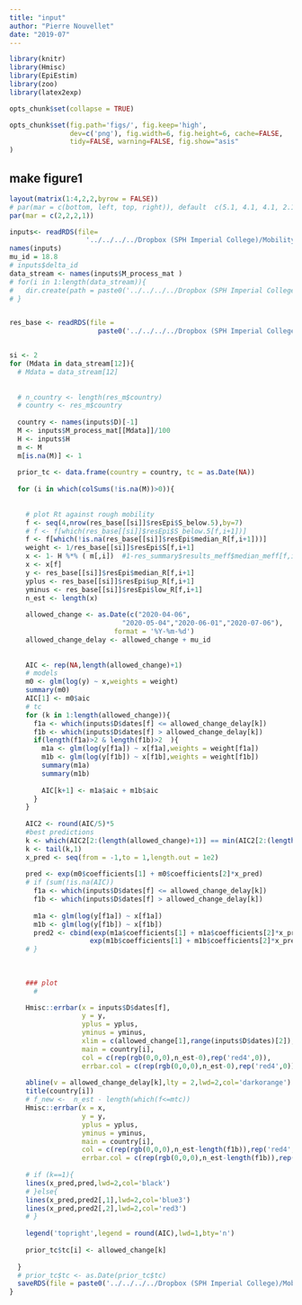 ```yaml
---
title: "input"
author: "Pierre Nouvellet"
date: "2019-07"
---
```


```r
library(knitr)
library(Hmisc)
library(EpiEstim)
library(zoo)
library(latex2exp)

opts_chunk$set(collapse = TRUE)

opts_chunk$set(fig.path='figs/', fig.keep='high', 
               dev=c('png'), fig.width=6, fig.height=6, cache=FALSE,
               tidy=FALSE, warning=FALSE, fig.show="asis"
)


```


## make figure1



```r
layout(matrix(1:4,2,2,byrow = FALSE))
# par(mar = c(bottom, left, top, right)), default  c(5.1, 4.1, 4.1, 2.1).
par(mar = c(2,2,2,1))

inputs<- readRDS(file=
                   '../../../../Dropbox (SPH Imperial College)/Mobility.2.0.Save/Saved_file/inputProcessing/Rdata/inputs.rds')
names(inputs)
mu_id = 18.8
# inputs$delta_id
data_stream <- names(inputs$M_process_mat )
# for(i in 1:length(data_stream)){
#   dir.create(path = paste0('../../../../Dropbox (SPH Imperial College)/Mobility.2.0.Save/Saved_file/figure1/figs/',data_stream[i]))
# }


res_base <- readRDS(file = 
                      paste0('../../../../Dropbox (SPH Imperial College)/Mobility.2.0.Save/Saved_file/EpiEstim/Rdata/output_EpiE.rds' ))


si <- 2
for (Mdata in data_stream[12]){
  # Mdata = data_stream[12]
 
  
  # n_country <- length(res_m$country)
  # country <- res_m$country
  
  country <- names(inputs$D)[-1]
  M <- inputs$M_process_mat[[Mdata]]/100
  H <- inputs$H
  m <- M
  m[is.na(M)] <- 1
  
  prior_tc <- data.frame(country = country, tc = as.Date(NA))
  
  for (i in which(colSums(!is.na(M))>0)){
    
    
    # plot Rt against rough mobility
    f <- seq(4,nrow(res_base[[si]]$resEpi$S_below.5),by=7) 
    # f <- f[which(res_base[[si]]$resEpi$S_below.5[f,i+1])]
    f <- f[which(!is.na(res_base[[si]]$resEpi$median_R[f,i+1]))]
    weight <- 1/res_base[[si]]$resEpi$S[f,i+1]
    x <- 1- H %*% ( m[,i])  #1-res_summary$results_meff$median_meff[f,i+1]-.5e-2
    x <- x[f]
    y <- res_base[[si]]$resEpi$median_R[f,i+1]
    yplus <- res_base[[si]]$resEpi$up_R[f,i+1]
    yminus <- res_base[[si]]$resEpi$low_R[f,i+1]
    n_est <- length(x)
    
    allowed_change <- as.Date(c("2020-04-06",
                            "2020-05-04","2020-06-01","2020-07-06"),
                          format = '%Y-%m-%d')
    allowed_change_delay <- allowed_change + mu_id 
    
    
    AIC <- rep(NA,length(allowed_change)+1)
    # models
    m0 <- glm(log(y) ~ x,weights = weight)
    summary(m0)
    AIC[1] <- m0$aic
    # tc 
    for (k in 1:length(allowed_change)){
      f1a <- which(inputs$D$dates[f] <= allowed_change_delay[k])
      f1b <- which(inputs$D$dates[f] > allowed_change_delay[k])
      if(length(f1a)>2 & length(f1b)>2  ){
        m1a <- glm(log(y[f1a]) ~ x[f1a],weights = weight[f1a])
        m1b <- glm(log(y[f1b]) ~ x[f1b],weights = weight[f1b])
        summary(m1a)
        summary(m1b)
        
        AIC[k+1] <- m1a$aic + m1b$aic
      }
    }
    
    AIC2 <- round(AIC/5)*5
    #best predictions
    k <- which(AIC2[2:(length(allowed_change)+1)] == min(AIC2[2:(length(allowed_change)+1)],na.rm = TRUE))
    k <- tail(k,1)
    x_pred <- seq(from = -1,to = 1,length.out = 1e2)
    
    pred <- exp(m0$coefficients[1] + m0$coefficients[2]*x_pred)
    # if (sum(!is.na(AIC))
      f1a <- which(inputs$D$dates[f] <= allowed_change_delay[k])
      f1b <- which(inputs$D$dates[f] > allowed_change_delay[k])
      
      m1a <- glm(log(y[f1a]) ~ x[f1a])
      m1b <- glm(log(y[f1b]) ~ x[f1b])
      pred2 <- cbind(exp(m1a$coefficients[1] + m1a$coefficients[2]*x_pred),
                    exp(m1b$coefficients[1] + m1b$coefficients[2]*x_pred))
    # }
        
    
        
    ### plot
      # 

    Hmisc::errbar(x = inputs$D$dates[f],
                  y = y,
                  yplus = yplus,
                  yminus = yminus,
                  xlim = c(allowed_change[1],range(inputs$D$dates)[2]),
                  main = country[i],
                  col = c(rep(rgb(0,0,0),n_est-0),rep('red4',0)),
                  errbar.col = c(rep(rgb(0,0,0),n_est-0),rep('red4',0)),bty='n')
    
    abline(v = allowed_change_delay[k],lty = 2,lwd=2,col='darkorange')
    title(country[i])
    # f_new <-  n_est - length(which(f<=mtc))
    Hmisc::errbar(x = x,
                  y = y,
                  yplus = yplus,
                  yminus = yminus,
                  main = country[i],
                  col = c(rep(rgb(0,0,0),n_est-length(f1b)),rep('red4',length(f1b))),
                  errbar.col = c(rep(rgb(0,0,0),n_est-length(f1b)),rep('red4',length(f1b))),bty='n')
    
    # if (k==1){
    lines(x_pred,pred,lwd=2,col='black')
    # }else{
    lines(x_pred,pred2[,1],lwd=2,col='blue3')
    lines(x_pred,pred2[,2],lwd=2,col='red3')
    # }
    
    legend('topright',legend = round(AIC),lwd=1,bty='n')
    
    prior_tc$tc[i] <- allowed_change[k]
    
  }
  # prior_tc$tc <- as.Date(prior_tc$tc)
  saveRDS(file = paste0('../../../../Dropbox (SPH Imperial College)/Mobility.2.0.Save/Saved_file/post_epi_priorTc/',Mdata,'_prior_tc_.rds'),prior_tc)
}

```
